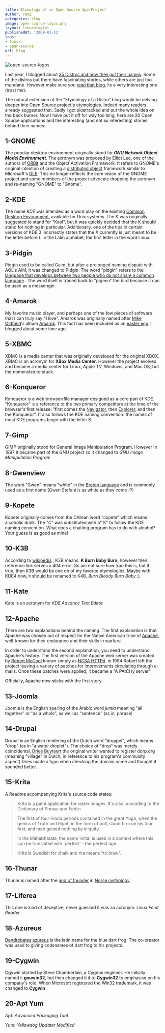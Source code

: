 ```yaml
---
title: Etymology of an Open Source App/Project
author: rami
categories: blog
image: open-source-logos.png
layout: linuxologist
publishedAt: '2009-03-11'
tags:
- linux
- open-source
url: blog
---
```


![open-source-logos](/assets/images/content/blog/open-source-logos.png)

Last year, I blogged about [35 Distros and how they got their names](/blog/etymology-of-a-distro). Some of the distros out there have fascinating stories, while others are just too mundane. However make sure you [read that blog](/blog/etymology-of-a-distro), its a very interesting one (trust me).


The natural extension of the "Etymology of a Distro" blog would be delving deeper into Open Source project's etymologies. Indeed many readers already suggested that. Sadly I got sidetracked and put the whole idea on the back burner. Now I have put it off for way too long, here are 20 Open Source applications and the interesting (and not so interesting) stories behind their names:

## 1-GNOME

The popular desktop environment originally stood for _**GNU Network Object Model Environment**_. The acronym was proposed by Elliot Lee, one of the authors of [ORBit](http://en.wikipedia.org/wiki/ORBit "ORBit") and the Object Activation Framework. It refers to GNOME's original intention of creating a [distributed object](http://en.wikipedia.org/wiki/Distributed_object "Distributed object") framework similar to Microsoft's [OLE](http://en.wikipedia.org/wiki/Object_Linking_and_Embedding "Object Linking and Embedding"). This no longer reflects the core vision of the GNOME project and some members of the project advocate dropping the acronym and re-naming "GNOME" to "Gnome".

## 2-KDE

The name *KDE* was intended as a word play on the existing [Common Desktop Environment](http://en.wikipedia.org/wiki/Common\_Desktop\_Environment ), available for Unix systems. The *K* was originally suggested to stand for "Kool", but it was quickly decided that the K should stand for nothing in particular. Additionally, one of the tips in certain versions of KDE 3 incorrectly states that the *K* currently is just meant to be the letter before *L* in the Latin alphabet, the first letter in the word Linux.

## 3-Pidgin

Pidgin used to be called Gaim, but after a prolonged naming dispute with AOL's AIM, it was changed to Pidgin. The word "pidgin" refers to the [language that develops between two people who do not share a common language](http://en.wikipedia.org/wiki/Pidgin "language that develops between two people who do not share a common language") . The word itself is traced back to "pigeon" the bird because it can be used as a messenger.

## 4-Amarok

My favorite music player, and perhaps one of the few pieces of software that I can truly say "I love". Amarok was originally named after [Mike Oldfield](http://en.wikipedia.org/wiki/Mike\_Oldfield)'s album [Amarok](http://en.wikipedia.org/wiki/Amarok\_%28album%29). This fact has been included as an [easter egg](/2017/12/27/amarok-easter-egg) I blogged about some time ago.

## 5-XBMC

XBMC is a media center that was originally developed for the original XBOX. XBMC is an acronym for **XBox Media Center**. However the project evolved and became a media center for Linux, Apple TV, Windows, and Mac OS; but the nomenclature stuck.

## 6-Konqueror

Konqueror is a web browser/file manager designed as a core part of KDE. "Konqueror" is a reference to the two primary competitors at the time of the browser's first release: "first comes the [Navigator](http://en.wikipedia.org/wiki/Netscape\_Navigator), then [Explorer](http://en.wikipedia.org/wiki/Internet\_Explorer), and then the Konqueror". It also follows the KDE naming convention: the names of most KDE programs begin with the letter K.

## 7-Gimp

GIMP originally stood for General Image Manipulation Program. However in 1997 it became part of the GNU project so it changed to *GNU Image Manipulation Program*

## 8-Gwenview

The word "Gwen" means "white" in the [Breton language](http://en.wikipedia.org/wiki/Breton\_language) and is commonly used as a first name (Gwen Stefani is as white as they come :P)

## 9-Kopete

Kopete originally comes from the Chilean word "copete" which means alcoholic drink. The "C" was substituted with a" K" to follow the KDE naming convention. What does a chatting program has to do with alcohol? Your guess is as good as mine!

## 10-K3B

According to [wikipedia](http://en.wikipedia.org/wiki/K3b "wikipedia") , K3B means: **K Burn Baby Burn**, however their reference link serves a 404 error. So am not sure how true this is, but if true, then K3B would be one on of my favorite etymologies. Maybe with KDE4 now, it should be renamed to K4B, *Burn Bloody Burn Baby* ;).

## 11-Kate

Kate is an acronym for *KDE Advance Text Editor.*

## 12-Apache

There are two explanations behind the naming. The first explanation is that Apache was chosen out of respect for the Native American tribe of [Apache](http://en.wikipedia.org/wiki/Apache ), well-known for their endurance and their skills in warfare.

In order to understand the second explanation, you need to understand Apache's history. The first version of the Apache web server was created by [Robert McCool](http://en.wikipedia.org/wiki/Robert\_McCool) known simply as [NCSA HTTPd](http://en.wikipedia.org/wiki/NCSA\_HTTPd). in 1994 Robert left the project leaving a variety of patches for improvements circulating through e-mails. Once these patches were applied, it became a "A PAtCHy server"

Officially, Apache now sticks with the first story.

## 13-Joomla

Joomla is the English spelling of the Arabic  word *jumla* meaning "all together" or "as a whole", as well as "sentence" (as in, phrase)

## 14-Drupal

Drupal is an English rendering of the Dutch word "druppel", which means "drop" (as in "a water droplet"). The choice of  "drop" was merely coincidental, [Dries Buytaert](http://en.wikipedia.org/wiki/Dries\_Buytaert) the original writer wanted to register dorp.org (meaning "village" in Dutch, in reference to his program's community aspect) Dries made a typo when checking the domain name and thought it sounded better.

## 15-Krita

A Readme accompanying Krita's source code states:

> Krita is a paint application for raster images. It's also, according to
> the Dictionary of Phrase and Fable:
> 
> The first of four Hindu periods contained in the great Yuga, when the
> genius of Truth and Right, in the form of bull, stood firm on his four
> feet, and man gained nothing by iniquity.
> 
> In the Mahabharata, the name 'krita' is used in a context where this
> can be translated with 'perfect' - the perfect age.
> 
> Krita is Swedish for chalk and rita means "to draw".

## 16-Thunar

Thunar is named after the [god of thunder](http://en.wikipedia.org/wiki/Thor) in [Norse mythology](http://en.wikipedia.org/wiki/Norse\_mythology).

## 17-Liferea

This one is kind of deceptive, never guessed it was an acronym: *Linux Feed Reader.*

## 18-Azureus

[Dendrobates azureus](http://en.wikipedia.org/wiki/Dendrobates\_azureus) is the latin name for the blue dart frog. The co-creator was used to giving codenames of dart frog to his projects.

## 19-Cygwin

Cgywin started by Steve Chamberlain, a Cygnus engineer. He initially named it **gnuwin32**, but then changed it it to **Cygwin32** to emphasise on his company's role. When Microsoft registered the Win32 trademark, it was changed to **Cygwin**

## 20-Apt Yum

Apt: *Advanced Packaging Tool*

Yum: *Yellowdog Updater Modified*
